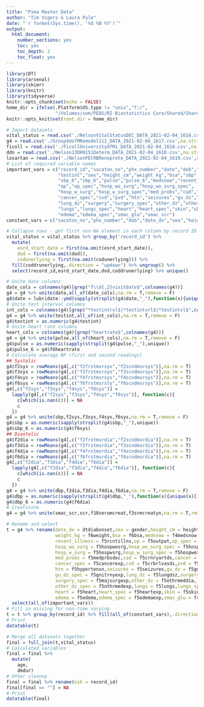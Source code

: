 ```yaml
---
title: "Pima Master Data"
author: "Tim Vigers & Laura Pyle"
date: "`r format(Sys.time(), '%d %B %Y')`"
output:
  html_document:
    number_sections: yes
    toc: yes
    toc_depth: 2
    toc_float: yes
---
```


```r
library(DT)
library(arsenal)
library(skimr)
library(knitr)
library(tidyverse)
knitr::opts_chunk$set(echo = FALSE)
home_dir = ifelse(.Platform$OS.type != "unix","T:/",
                  "/Volumes/som/PEDS/RI Biostatistics Core/Shared/Shared Projects/Laura/Peds Endo/Petter Bjornstad/Pima/Master data/Raw data")
knitr::opts_knit$set(root.dir = home_dir)
```

```r
# Import datasets
vital_status = read.csv('./NelsonVitalStatusDEC_DATA_2021-02-04_1616.csv',na.strings = "")
g4 = read.csv('./Group4UofMRemodel112_DATA_2021-02-04_1617.csv',na.strings = "")
ficoll = read.csv('./FicollUniversityOfMi_DATA_2021-02-04_1618.csv',na.strings = "")
ddn = read.csv('./Nelson13DKN151Determ_DATA_2021-02-04_1610.csv',na.strings = "")
losartan = read.csv('./NelsonPECRBRenoprote_DATA_2021-02-04_1619.csv',na.strings = "")
# List of required variable names
important_vars = c("record_id","sacaton_no","phx_number","date","dob","date_dx",
                   "testint","sex","height_cm","weight_kg","bsa","sbp","dbp",
                   "sbp_6","sbp_6","pulse","pulse_6","medsnow","recent_illness",
                   "op","op_spec","hosp_wo_surg","hosp_wo_surg_spec",
                   "hosp_w_surg","hosp_w_surg_spec","med_probs","cad","cancer",
                   "cancer_spec","cvd","pvd","htn","seizures","gu_dz","gu_dz_spec",
                   "lung_dz","surgery","surgery_spec","other_dz","other_dz_spec",
                   "lungs","lungs_spec","heart","heart_spec","skin","skin_spec",
                   "edema","edema_spec","smac_glu","smac_scr")
constant_vars = c("sacaton_no","phx_number","dob","date_dx","sex","height_cm")
```

```r
# Collapse rows - get first non-NA element in each column by record ID
vital_status = vital_status %>% group_by('record_id') %>% 
  mutate(
    esrd_start_date = first(na.omit(esrd_start_date)),
    dod = first(na.omit(dod)),
    codunerlying = first(na.omit(codunerlying))) %>% 
  fill(coddrunerlying,.direction = "updown") %>% ungroup() %>% 
  select(record_id,esrd_start_date,dod,coddrunerlying) %>% unique()
```

```r
# Unite date columns
date_cols = colnames(g4)[grep("f\\d{,2}visitdate$",colnames(g4))]
g4 = g4 %>% unite(date,all_of(date_cols),na.rm = T,remove = F)
g4$date = lubridate::ymd(sapply(strsplit(g4$date,"_"),function(x){unique(x)[1]}))
# Unite test interval columns
int_cols = colnames(g4)[grep("*testintrvl$|*testintvrl$|*testintvl$",colnames(g4))]
g4 = g4 %>% unite(testint,all_of(int_cols),na.rm = T,remove = F)
g4$testint = as.numeric(g4$testint)
# Unite heart rate columns
heart_cols = colnames(g4)[grep("heartrate$",colnames(g4))]
g4 = g4 %>% unite(pulse,all_of(heart_cols),na.rm = T,remove = F)
g4$pulse = as.numeric(sapply(strsplit(g4$pulse,"_"),unique))
g4$pulse_6 = g4$f6heartrate
# Calculate average BP (first and second readings)
## Systolic
g4$f2sys = rowMeans(g4[,c("f2frstmsrsys","f2scndmsrsys")],na.rm = T)
g4$f3sys = rowMeans(g4[,c("f3frstmsrsys","f3scndmsrsys")],na.rm = T)
g4$f4sys = rowMeans(g4[,c("f4frstmsrsys","f4scndmsrsys")],na.rm = T)
g4$f6sys = rowMeans(g4[,c("f6frstmsrsty","f6scndmsrsys")],na.rm = T)
g4[,c("f2sys","f3sys","f4sys","f6sys")] = 
  lapply(g4[,c("f2sys","f3sys","f4sys","f6sys")], function(c){
    c[which(is.nan(c))] = NA
    c
  })
g4 = g4 %>% unite(sbp,f2sys,f3sys,f4sys,f6sys,na.rm = T,remove = F)
g4$sbp = as.numeric(sapply(strsplit(g4$sbp,"_"),unique))
g4$sbp_6 = as.numeric(g4$f6sys)
## Diastolic
g4$f2dia = rowMeans(g4[,c("f2frstmsrdia","f2scndmsrdia")],na.rm = T)
g4$f3dia = rowMeans(g4[,c("f3frstmsrdia","f3scndmsrdia")],na.rm = T)
g4$f4dia = rowMeans(g4[,c("f4frstmsrdia","f4scndmsrdia")],na.rm = T)
g4$f6dia = rowMeans(g4[,c("f6frstmsrdia","f6scndmsrdia")],na.rm = T)
g4[,c("f2dia","f3dia","f4dia","f6dia")] = 
  lapply(g4[,c("f2dia","f3dia","f4dia","f6dia")], function(c){
    c[which(is.nan(c))] = NA
    c
  })
g4 = g4 %>% unite(dbp,f2dia,f3dia,f4dia,f6dia,na.rm = T,remove = F)
g4$dbp = as.numeric(sapply(strsplit(g4$dbp,"_"),function(x){unique(x)[1]}))
g4$dbp_6 = as.numeric(g4$f6dia)
# Creatinine
g4 = g4 %>% unite(smac_scr,scr,f10serumcreat,f3srmcreatyn,na.rm = T,remove = F)
```

```r
# Rename and select
t = g4 %>% rename(date_dx = dtdiabonset,sex = gender,height_cm = height,
                  weight_kg = f6weight,bsa = f6bsa,medsnow = f4medsnow,
                  recent_illness = f5rcntillns,op = f5outpat,op_spec = f5outpatspec,
                  hosp_wo_surg = f5hospwosrg,hosp_wo_surg_spec = f5hospwoexp,
                  hosp_w_surg = f5hospwsrg,hosp_w_surg_spec = f5hospwexp,
                  med_probs = f5medprbsdoc,cad = f5crnryartds,cancer = f5cancer,
                  cancer_spec = f5cancerexp,cvd = f5crbrlvasds,pvd = f5peripvasds,
                  htn = f5hypertensn,seizures = f5seizures,gu_dz = f5gnitrnryds,
                  gu_dz_spec = f5gnitrnyexp,lung_dz = f5lungdsz,surgery = f5majsurg,
                  surgery_spec = f5majsurgexp,other_dz = f5othrmeddia,
                  other_dz_spec = f5othrmedexp,lungs = f5lungs,lungs_spec = f5lungsexp,
                  heart = f5heart,heart_spec = f5heartexp,skin = f5skin,skin_spec = f5skinexp,
                  edema = f5edema,edema_spec = f5edemaexp,smac_glu = f4srmglu) %>%
  select(all_of(important_vars))
# Fill in missing for non-time varying 
t = t %>% group_by(record_id) %>% fill(all_of(constant_vars),.direction = "downup")
# Print
datatable(t)
```

```r
# Merge all datasets together
final = full_join(t,vital_status)
# Calculated variables
final = final %>% 
  mutate(
    age,
    dmdur)
# Other cleanup
final = final %>% rename(nih = record_id)
final[final == ""] = NA
# Print
datatable(final)
```

